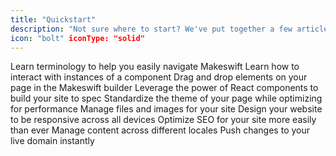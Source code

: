 ```yaml
---
title: "Quickstart"
description: "Not sure where to start? We've put together a few articles for you to quickly get familiar with the concepts and features of Makeswift."
icon: "bolt" iconType: "solid"
---
```


<CardGroup cols={3}>
  <Card title="Concepts" icon="lightbulb" href="/product/concepts">
    Learn terminology to help you easily navigate Makeswift
  </Card>
  <Card
    title="Builder basics"
    icon="hammer-brush"
    iconType="solid"
    href="/product/builder-basics"
  >
    Learn how to interact with instances of a component
  </Card>
  <Card title="Layout" icon="table-layout" href="/product/layouts">
    Drag and drop elements on your page in the Makeswift builder
  </Card>
  <Card
    title="Components"
    icon="Cube"
    iconType="solid"
    href="/product/components"
  >
    Leverage the power of React components to build your site to spec
  </Card>
  <Card title="Theming" icon="palette" href="/product/theming">
    Standardize the theme of your page while optimizing for performance
  </Card>
  <Card title="Files" icon="folder-open" href="/product/files">
    Manage files and images for your site
  </Card>
  <Card
    title="Responsive design"
    icon="laptop-mobile"
    iconType="solid"
    href="/product/responsive-design"
  >
    Design your website to be responsive across all devices
  </Card>
  <Card title="SEO" icon="magnifying-glass-chart" href="/product/seo">
    Optimize SEO for your site more easily than ever
  </Card>
  <Card
    title="Localization"
    icon="map-location-dot"
    href="/product/localization"
  >
    Manage content across different locales
  </Card>
  <Card
    title="Publishing"
    icon="rocket-launch"
    iconType="solid"
    href="/product/publishing"
  >
    Push changes to your live domain instantly
  </Card>
</CardGroup>
